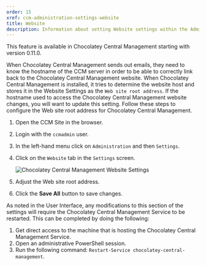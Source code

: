 ```yaml
---
order: 15
xref: ccm-administration-settings-website
title: Website
description: Information about setting Website settings within the Administration Settings screen
---
```


<Callout type="info">
    This feature is available in Chocolatey Central Management starting with version 0.11.0.
</Callout>

When Chocolatey Central Management sends out emails, they need to know the hostname of the CCM server in order to be able to correctly link back to the Chocolatey Central Management website. When Chocolatey Central Management is installed, it tries to determine the website host and stores it in the Website Settings as the `Web site root address`. If the hostname used to access the Chocolatey Central Management website changes, you will want to update this setting. Follow these steps to configure the Web site root address for Chocolatey Central Management.

1. Open the CCM Site in the browser.
1. Login with the `ccmadmin` user.
1. In the left-hand menu click on `Administration` and then `Settings`.
1. Click on the `Website` tab in the `Settings` screen.

    ![Chocolatey Central Management Website Settings](/images/ccm-playwright/administration/settings/tab-website.png)

1. Adjust the Web site root address.
1. Click the **Save All** button to save changes.

As noted in the User Interface, any modifications to this section of the settings will require the Chocolatey Central Management Service to be restarted.  This can be completed by doing the following:

1. Get direct access to the machine that is hosting the Chocolatey Central Management Service.
1. Open an administrative PowerShell session.
1. Run the following command: `Restart-Service chocolatey-central-management`.
